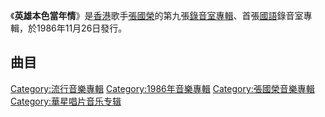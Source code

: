 {{unreferenced|time=2011-07-18T06:43:10+00:00}}
{{Album infobox | <!-- See Wikipedia:WikiProject_Albums -->
| Name = 英雄本色當年情
| Type = [[專輯|專輯]]
| Artist = [[張國榮|張國榮]]
| Cover       = 当年情.jpg
| Background  = 
| Released = 1986年11月26日
| Genre = [[國語流行音樂|國語流行音樂]]
| Label = [[華星唱片|華星唱片]]<br>[[滾石唱片|滾石唱片]]
| Language = [[國語|國語]]
| Producer = [[黎小田|黎小田]]、[[齊豫|齊豫]]
| Last album = [[愛火_(張國榮專輯)|愛火]]<br/>（1986）
| This album = '''英雄本色當年情'''<br/>（1987）
| Next album = [[愛慕_(張國榮專輯)|愛慕]]<br/>（1987）
}} 
《'''英雄本色當年情'''》是[[香港|香港]]歌手[[張國榮|張國榮]]的第九張[[錄音室專輯|錄音室專輯]]、首張[[國語|國語]]錄音室專輯，於1986年11月26日發行。

== 曲目 ==
{{Track listing
| collapsed       = 
| headline        = 
| font_size = 
| total_length = 

| all_writing = 
| all_music = 
| all_lyrics = 
| all_arranger = 
| all_producer = 
| all_note = 

| music_credits = yes
| lyrics_credits = yes
| arranger_credits = yes
| producer_credits = yes
| extra_column = 
| longnote_column = yes

| title1          = 停止轉動
| note1           =
| longnote1       = 粵語版為《不羈的風》
| lyrics1         = 陳家麗
| music1          = Yoshiyuki Osawa
| arranger1       = 羅迪
| producer1       = 
| extra1          = 
| length1         = 

| title2          = 午夜奔馳
| note2           =
| longnote2       = 粵語版為《隱身人》
| lyrics2         = 詹德茂
| music2          = 大野剋夫
| arranger2       = 羅迪
| producer2       = 
| extra2          = 
| length2         = 

| title3          = 握住一把寂寞
| note3           =
| longnote3       = 粵語版為《分手》
| lyrics3         = 凌嶽
| music3          = [[黎小田|黎小田]]
| arranger3       = 黎小田
| producer3       = 
| extra3          = 
| length3         = 

| title4          = Monica
| note4           =
| longnote4       = 
| lyrics4         = [[黎彼得|黎彼得]]
| music4          = Nobody
| arranger4       = 黎小田
| producer4       = 
| extra4          = 
| length4         = 

| title5          = 不確定的年紀
| note5           =
| longnote5       = 粵語版為《Crazy Rock》
| lyrics5         = 詹德茂
| music5          = Annie
| arranger5       = 蘇德華
| producer5       = 
| extra5          = 
| length5         = 

| title6          = 當年情
| note6           =
| longnote6       = 粵語版為《當年情》
| lyrics6         = [[詹德茂|詹德茂]]
| music6          = 顧嘉煇
| arranger6       = 顧嘉煇
| producer6       = 
| extra6          = 
| length6         = 

| title7          = 悲傷的語言
| note7           =
| longnote7       = 粵語版為《為誰瘋巔》
| lyrics7         = [[李宗盛|李宗盛]]
| music7          = B. Arcaio<br>A. Ceccarelli
| arranger7       = 黎小田
| producer7       = 
| extra7          = 
| length7         = 

| title8          = 背棄命運
| note8           =
| longnote8       = 粵語版為《第一次》
| lyrics8         = [[陳昇|陳昇]]
| music8          = Haruomi<br>Hosono
| arranger8       = 黎小田
| producer8       = 
| extra8          = 
| length8         = 

| title9          = 叫妳一聲
| note9           =
| longnote9       = 粵語版為《為你鍾情》
| lyrics9         = 凌嶽
| music9          = [[王正宇|王正宇]]
| arranger9       = 奧金寶
| producer9       = 
| extra9          = 
| length9         = 

| title10         = 痴心的我
| note10          =
| longnote10      = 粵語版為《痴心的我》
| lyrics10        = 呂承明
| music10         = 黎小田
| arranger10      = 黎小田
| producer10      = 
| extra10         = 
| length10        = 
}}

{{張國榮}}

[[Category:流行音樂專輯|Category:流行音樂專輯]]
[[Category:1986年音樂專輯|Category:1986年音樂專輯]]
[[Category:張國榮音樂專輯|Category:張國榮音樂專輯]]
[[Category:華星唱片音乐专辑|Category:華星唱片音乐专辑]]
